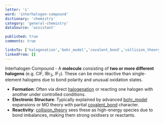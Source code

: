 ```yaml
---
letter: 'i'
word: 'interhalogen-compound'
dictionary: 'chemistry'
category: 'general-chemistry'
dataSource: 'assistant'

published: true
comments: true

linksTo: ['halogenation','bohr_model','covalent_bond','collision_theory']
linkedFrom: []
---
```


<a id="interhalogen_compound">Interhalogen Compound</a> - A **molecule** consisting of **two or more different halogens** (e.g. ClF, IBr<sub>3</sub>, IF<sub>7</sub>). These can be more reactive than single-element halogens due to bond polarity and unusual oxidation states.

- **Formation**: Often via direct [halogenation](#halogenation) or reacting one halogen with another under controlled conditions.
- **Electronic Structure**: Typically explained by advanced [bohr_model](#bohr_model) expansions or MO theory with partial [covalent_bond](#covalent_bond) character.
- **Reactivity**: [collision_theory](#collision_theory) sees these as high-energy species due to bond imbalances, making them strong oxidisers or reactants.

